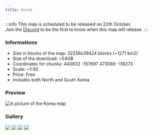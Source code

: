 ---
title: Korea
---

:::info
This map is scheduled to be released on 22th October.  
Join the <a href="https://download.earthmaker.world">Discord</a> to be the first to know when this map will release.
:::

### Informations
* Size in blocks of the map: 32256x39424 blocks (~1271 km2)
* Size of the download: ~54GB
* Coordinates for chunky: 440832 -157697 473088 -118273 
* Scale: ~1:30
* Price: Free
* Includes both North and South Korea

### Preview
<img src="/img/maps/previews/asia/korea.webp" alt="A picture of the Korea map"></img>   

### Gallery
<Slider dots arrows={false} infinite slidesToShow={1} slidesToScroll={1} pauseOnHover speed={500} autoplay autoplaySpeed={3000}>
    <img src="/img/maps/gallery/asia/korea/0.webp"></img>
    <img src="/img/maps/gallery/asia/korea/1.webp"></img>
    <img src="/img/maps/gallery/asia/korea/2.webp"></img>
    <img src="/img/maps/gallery/asia/korea/3.webp"></img>
</Slider>